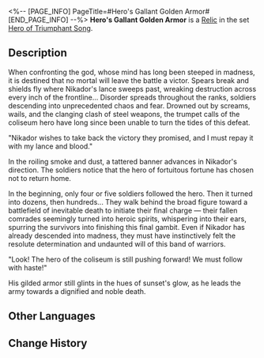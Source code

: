 <%-- [PAGE_INFO]
PageTitle=#Hero's Gallant Golden Armor#
[END_PAGE_INFO] --%>
{{Relic Infobox
|id        = 61233
|image     = Item Hero's Gallant Golden Armor.png{{subst:void|<!--$UPLOAD:<<SpriteOutput/RelicFigures/IconRelic_123_3.png>-<Item Hero's Gallant Golden Armor.png>-<Relic Icons>>-->}}
|set       = Hero of Triumphant Song
|piece     = Body
|mentions  = 
}}
{{Description|Armor akin to a god's, perfectly fitting the bodily contours of a powerful physique.}}
'''Hero's Gallant Golden Armor''' is a [[Relic]] in the set [[Hero of Triumphant Song]].

==Description==
When confronting the god, whose mind has long been steeped in madness, it is destined that no mortal will leave the battle a victor. Spears break and shields fly where Nikador's lance sweeps past, wreaking destruction across every inch of the frontline... Disorder spreads throughout the ranks, soldiers descending into unprecedented chaos and fear. Drowned out by screams, wails, and the clanging clash of steel weapons, the trumpet calls of the coliseum hero have long since been unable to turn the tides of this defeat.

"Nikador wishes to take back the victory they promised, and I must repay it with my lance and blood."

In the roiling smoke and dust, a tattered banner advances in Nikador's direction. The soldiers notice that the hero of fortuitous fortune has chosen not to return home.

In the beginning, only four or five soldiers followed the hero. Then it turned into dozens, then hundreds... They walk behind the broad figure toward a battlefield of inevitable death to initiate their final charge &mdash; their fallen comrades seemingly turned into heroic spirits, whispering into their ears, spurring the survivors into finishing this final gambit. Even if Nikador has already descended into madness, they must have instinctively felt the resolute determination and undaunted will of this band of warriors.

"Look! The hero of the coliseum is still pushing forward! We must follow with haste!"

His gilded armor still glints in the hues of sunset's glow, as he leads the army towards a dignified and noble death.

==Other Languages==
{{Other Languages
|en   = Hero's Gallant Golden Armor
|zhs  = 英豪的骁战金甲
|zht  = 英豪的驍戰金甲
|ja   = {{Rubi|英雄|えいゆう}}の{{Rubi|勇戦金鎧|ゆうせんきんがい}}
|ko   = 영웅의 용맹한 황금 갑옷
|es   = Armadura dorada del héroe
|fr   = Armure d'or du héros vaillant
|ru   = Золотые доспехи героя
|th   = Hero's Gallant Golden Armor
|vi   = Chiến Giáp Vàng Của Anh Hùng
|de   = Goldene Kriegsrüstung des Helden
|id   = Hero's Gallant Golden Armor
|pt   = Armadura Dourada Galante do Herói
}}

==Change History==
{{Change History|3.0}}